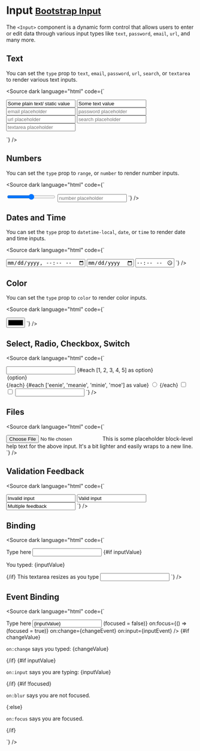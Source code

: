
<Meta title="Form/Input" />

# Input <small class="bootstrap-docs">[Bootstrap Input](https://getbootstrap.com/docs/5.3/forms/form-control/)</small>

The `<Input>` component is a dynamic form control that allows users to enter or edit data through various input types like `text`, `password`, `email`, `url`, and many more.

<Canvas>
  <Story of={InputStories.Basic} />
</Canvas>

<Controls of={InputStories.Basic} />

## Text

You can set the `type` prop to `text`, `email`, `password`, `url`, `search`, or `textarea` to render various text inputs.

<Canvas withSource="none">
  <Story of={InputStories.Text} />
</Canvas>

<Source
  dark
  language="html"
  code={` 
<script>
</script>

<Input id="plainExample" plaintext value="Some plain text/ static value" />

<Input placeholder="text placeholder" value="Some text value" />

<Input type="email" placeholder="email placeholder" />

<Input type="password" placeholder="password placeholder" />

<Input type="url" placeholder="url placeholder" />

<Input type="search" placeholder="search placeholder" />

<Input type="textarea" placeholder="textarea placeholder" />

`} />

## Numbers

You can set the `type` prop to `range`, or `number` to render number inputs.

<Canvas withSource="none">
  <Story of={InputStories.Numbers} />
</Canvas>

<Source
  dark
  language="html"
  code={` 
<script>
</script>

<Input type="range" min={0} max={100} step={10} placeholder="range placeholder" />

<Input type="number" placeholder="number placeholder" />
`} />

## Dates and Time

You can set the `type` prop to `datetime-local`, `date`, or `time` to render date and time inputs.

<Canvas withSource="none">
  <Story of={InputStories.DateTime} />
</Canvas>

<Source
  dark
  language="html"
  code={` 
<script>
</script>

<Input type="datetime-local" placeholder="datetime placeholder" />

<Input type="date" placeholder="date placeholder" />

<Input type="time" placeholder="time placeholder" />
`} />

## Color

You can set the `type` prop to `color` to render color inputs.

<Canvas withSource="none">
  <Story of={InputStories.Color} />
</Canvas>

<Source
  dark
  language="html"
  code={` 
<script>

</script>

<Input type="color" placeholder="color placeholder" />
`} />

## Select, Radio, Checkbox, Switch

<Canvas withSource="none">
  <Story of={InputStories.SelectRadioCheckSwitch} />
</Canvas>

<Source
  dark
  language="html"
  code={` 
<script>
</script>

<Input type="select">
  {#each [1, 2, 3, 4, 5] as option}
    <option>{option}</option>
  {/each}
</Input>
{#each ['eenie', 'meanie', 'minie', 'moe'] as value}
  <Input type="radio" bind:group={radioGroup} {value} label={value.charAt(0).toUpperCase() + value.slice(1)} />
{/each}

<Input type="checkbox" label="Check me out" />

<Input type="checkbox" reverse label="Reverse Label" />

<Input type="switch" label="Switch me on" />
`} />

## Files

<Canvas withSource="none">
  <Story of={InputStories.Files} />
</Canvas>

<Source
  dark
  language="html"
  code={` 
<script>
</script>

<Input type="file" name="file" id="exampleFile" />
<FormText>
  This is some placeholder block-level help text for the above input. It's a bit lighter and easily wraps to a new line.
</FormText>
`} />

## Validation Feedback

<Canvas withSource="none">
  <Story of={InputStories.Validation} />
</Canvas>

<Source
  dark
  language="html"
  code={` 
<script>
</script>

<FormGroup>
  <Input value="Invalid input" invalid feedback="I could be wrong" />
</FormGroup>

<FormGroup>
  <Input value="Valid input" valid feedback="I could be right" />
</FormGroup>

<FormGroup>
  <Input value="Multiple feedback" valid feedback={['I could be black', 'I could be white']} />
</FormGroup>
`} />

## Binding

<Canvas withSource="none">
  <Story of={InputStories.Binding} />
</Canvas>

<Source
  dark
  language="html"
  code={` 
<script>
</script>

<FormGroup>
  <Label>Type here</Label>
  <Input type="text" bind:value={inputValue} />
</FormGroup>
{#if inputValue}
  <p>You typed: {inputValue}</p>
{/if}

<FormGroup>
  <Label>This textarea resizes as you type</Label>
  <Input rows={1} type="textarea" bind:inner on:input={resize} />
</FormGroup>
`} />

## Event Binding

<Canvas withSource="none">
  <Story of={InputStories.Events} />
</Canvas>

<Source
  dark
  language="html"
  code={` 
<script>
</script>

<FormGroup>
  <Label>Type here</Label>
  <Input
    type="text"
    value={inputValue}
    on:blur={() => (focused = false)}
    on:focus={() => (focused = true)}
    on:change={changeEvent}
    on:input={inputEvent}
  />
</FormGroup>
{#if changeValue}
  <p>
    <code>on:change</code>
    says you typed: {changeValue}
  </p>
{/if}
{#if inputValue}
  <p>
    <code>on:input</code>
    says you are typing: {inputValue}
  </p>
{/if}
{#if !focused}
  <p>
    <code>on:blur</code>
    says you are not focused.
  </p>
{:else}
  <p>
    <code>on:focus</code>
    says you are focused.
  </p>
{/if}

`} />
